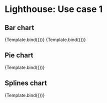 

<Meta title="Use cases/Lighthouse 1" component={Chart} />

# Lighthouse: Use case 1

## Bar chart

<Canvas>
  <Story
    name="Bar chart"
    args={{
      settings: {
        data: [
          {
            name: 'Score card',
            values: [12, 9, 3, 1],
          },
        ],
        categories: [
          'Signerade avtal (SEB)',
          'Påbörjade trials (Oxceed)',
          'Aktiverade prenumerationer',
          'Avslutade prenumerationer (endast efter avslutad ordinarie pren.)',
        ],
        style: {
          axis: {
            x: {
              height: 60,
            },
          },
        },
      },
    }}
  >
    {Template.bind({})}
  </Story>
  <Story
    name="Bar chart with negative"
    args={{
      settings: {
        data: [
          {
            name: 'Score card',
            values: [12, 9, -3, 1],
          },
        ],
        categories: [
          'Signerade avtal (SEB)',
          'Påbörjade trials (Oxceed)',
          'Aktiverade prenumerationer',
          'Avslutade prenumerationer (endast efter avslutad ordinarie pren.)',
        ],
        style: {
          axis: {
            x: {
              height: 60,
            },
          },
        },
      },
    }}
  >
    {Template.bind({})}
  </Story>
</Canvas>

## Pie chart

<Canvas>
  <Story
    name="Pie chart"
    args={{
      settings: {
        type: 'pie',
        data: [
          {
            name: 'Ej tilldelade',
            values: [900],
          },
          {
            name: 'Tilldelade',
            values: [50],
          },
          {
            name: 'Utnyttjade',
            values: [50],
          },
        ],
        legend: 'right',
      },
    }}
  >
    {Template.bind({})}
  </Story>
</Canvas>

## Splines chart

<Canvas>
  <Story
    name="Splines chart"
    args={{
      settings: {
        type: 'spline',
        data: [
          {
            name: 'Signerade avtal SEB',
            values: [0, 0, 0, 0, 2, 0, 2, 0, 0, 3, 0, 0],
          },
          {
            name: 'Påbörjade trials',
            values: [0, 0, 1, 0, 0, 0, 0, 0, 2, 6, 0, 0],
          },
          {
            name: 'Aktiverade prenumerationer',
            values: [0, 0, 0, 0, 0, 1, 0, 0, 2, 0, 0, 0],
          },
        ],
        categories: [
          'Jan',
          'Feb',
          'Mar',
          'Apr',
          'May',
          'Jun',
          'Jul',
          'Aug',
          'Sep',
          'Okt',
          'Nov',
          'Dec',
        ],
      },
    }}
  >
    {Template.bind({})}
  </Story>
</Canvas>
